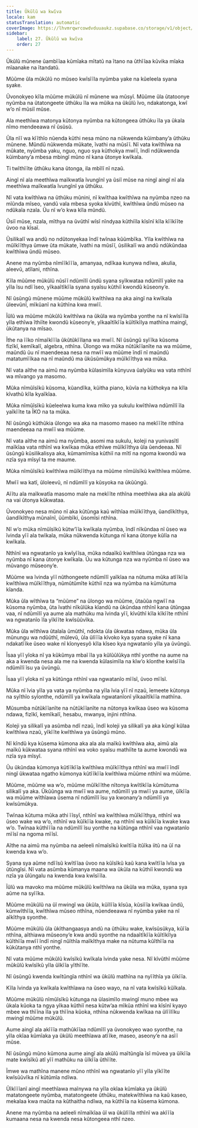 ```yaml
---
title: Ũkũlũ wa kwĩva
locale: kam
statusTranslation: automatic
coverImage: https://lhvmrqwrcowdvduuaukz.supabase.co/storage/v1/object/public/strapi-uploads/small_cover-educacion-fundamental.webp-2d51a7828a2b1309555be27f7e2a61a0.webp
sidebar:
    label: 27. Ũkũlũ wa kwĩva
    order: 27
---
```

Ũkũlũ mũnene ũambĩĩaa kũmĩaka mĩtatũ na ĩtano na ũthĩĩaa kũvika mĩaka mĩaanake na ĩtandatũ.

Mũũme ũla mũkũlũ no mũseo kwĩsĩĩla nyũmba yake na kũeleela syana syake.

Ũvonokyeo kĩla mũũme mũkũlũ nĩ mũnene wa mũsyĩ. Mũũme ũla ũtatoonye nyũmba na ũtatongeete ũthũku ĩla wa mũika na ũkũlũ ĩvo, ndakatonga, kwĩ w’o nĩ mũsiĩ mũse.

Ala meethĩwa matonya kũtonya nyũmba na kũtongeea ũthũku ĩla ya ũkala nĩmo mendeeawa nĩ ũsũsũ.

Ũla nĩĩ wa kĩĩthĩo nũenda kũthi nesa mũno na nũkwenda kũimbany’a ũthũku mũnene. Mũndũ nũkwenda mũkate, ĩvathi na mũsĩĩ. Nĩ vata kwĩthĩwa na mũkate, nyũmba yaku, nguo, nguo sya kũthokya mwĩĩ, ĩndĩ ndũkwenda kũimbany’a mbesa mbingĩ mũno nĩ kana ũtonye kwĩkala.

Ti twĩthĩĩte ũthũku kana ũtonga, ila mbĩlĩ nĩ nzaũ.

Aingĩ nĩ ala meethĩwa maĩkwatĩa ĩvungĩnĩ ya ũsiĩ mũse na ningĩ aingĩ nĩ ala meethĩwa maĩkwatĩa ĩvungĩnĩ ya ũthũku.

Nĩ vata kwĩthĩwa na ũthũku mũnini, nĩ kwĩthaa kwĩthĩwa na nyũmba nzeo na mĩũnda mĩseo, vandũ vala mbesa syoka kĩvũthĩ, kwĩthĩwa ũndũ mũseo na ndũkaĩa nzala. Ũu nĩ w’o kwa kĩla mũndũ.

Ũsiĩ mũse, nzala, mĩthya na ũvũthĩ wĩsĩ nĩndyaa kũthiĩla kĩsĩnĩ kĩla kĩĩkĩĩte ũvoo na kĩsaĩ.

Ũsilikalĩ wa andũ no ndũtonyekaa ĩndĩ twĩnaa kũũmbĩka. Yĩla kwĩthĩwa na mũĩkĩĩthya ũmwe ũta mũkate, ĩvathi na mũsĩĩ, ũsilikalĩ wa andũ ndũkũndaa kwĩthĩwa ũndũ mũseo.

Anene ma nyũmba nĩmĩĩkĩĩĩa, amanyaa, ndĩkaa kunywa ndĩwa, akulia, aleevũ, atĩlani, nthĩna.

Kĩla mũũme mũkũlũ nũsĩĩ ndũmĩlĩ ũndũ syana syĩkwataa ndũmĩlĩ yake na yĩla ĩsu ndĩ ĩseo, yĩkaaĩtĩkĩĩa syana syaĩsu kũthiĩ kwondũ kũseony’e.

Nĩ ũsũngũ mũnene mũũme mũkũlũ kwĩthĩwa na aka aingĩ na kwĩkala ũleevũnĩ, mĩkũanĩ na kũthĩna kwa mwĩĩ.

Ĩũlũ wa mũũme mũkũlũ kwĩthĩwa na ũkũla wa nyũmba yonthe na nĩ kwĩsĩĩla yĩla ethĩwa ĩthiĩte kwondũ kũseony’e, yĩkaaĩtĩkĩĩa kũĩtĩkĩlya mathĩna maingĩ, ũkũtanya na mĩsao.

Ĩthe na ĩĩko nĩmaĩkĩĩĩa ũkũtũkĩĩlana wa mwĩĩ. Nĩ ũsũngũ syĩĩka kũsoma fizĩkĩ, kemĩkalĩ, algebra, nthĩna. Ũlongo wa mũka nũtũkĩĩanĩte na wa mũũme, maũndũ ũu nĩ maendeeaa nesa na mwĩĩ wa mũũme ĩndĩ nĩ maũndũ matatumĩĩkaa na nĩ maũndũ ma ũkũsũmũkya mũĩkĩĩthya wa mũka.

Nĩ vata aĩthe na aimũ ma nyũmba kũlasimĩla kũnyuva ũalyũku wa vata nthĩnĩ wa mĩvango ya masomo.

Mũka nĩmũĩsĩkũ kũsoma, kũandĩka, kũitha piano, kũvĩa na kũthokya na kĩla kĩvathũ kĩla kyaĩkĩaa.

Mũka nĩmũĩsĩkũ kũeleelwa kuma kwa mĩko ya sukulu kwĩthĩwa ndũmĩlĩ ĩla yaĩkĩĩte ta ĨKO na ta mũka.

Nĩ ũsũngũ kũthũkia ũlongo wa aka na masomo maseo na mekĩĩĩte nthĩna maendeeaa na mwĩĩ wa mũũme.

Nĩ vata aĩthe na aimũ ma nyũmba, asomi ma sukulu, koleji na yunivasĩtĩ maĩkĩaa vata nthĩnĩ wa kwĩkaa mũka ethĩwe mũĩkĩĩthya ũla ũendeeaa. Nĩ ũsũngũ kũsilikalisya aka, kũmamĩmĩsa kũthiĩ na mĩtĩ na ngoma kwondũ wa nzĩa sya mĩsyĩ ta me maume.

Mũka nĩmũĩsĩkũ kwĩthĩwa mũĩkĩĩthya na mũũme nĩmũĩsĩkũ kwĩthĩwa mũũme.

Mwĩĩ wa katĩ, ũloleevũ, nĩ ndũmĩlĩ ya kũsyoka na ũkũũngũ.

Aĩĩtu ala maĩkwatĩa masomo male na mekĩĩte nthĩna meethĩwa aka ala akũlũ na vai ũtonya kũkwataa.

Ũvonokyeo nesa mũno nĩ aka kũtũnga kaũ wĩthĩaa mũĩkĩĩthya, ũandĩkĩthya, ũandĩkĩthya mũnaĩnĩ, ũũmbĩki, ũsomĩsi nthĩna.

Nĩ w’o mũka nĩmũĩsĩkũ kũtw’ĩĩa kwĩkala nyũmba, ĩndĩ nĩkũndaa nĩ ũseo wa ĩvinda yĩĩ ala twĩkala, mũka nũkwenda kũtunga nĩ kana ũtonye kũlĩa na kwĩkala.

Nthĩnĩ wa ngwatanĩo ya kwĩyĩĩsa, mũka ndaaĩkũ kwĩthĩwa ũtũngaa nza wa nyũmba nĩ kana ũtonye kwĩkala. Ũu wa kũtunga nza wa nyũmba nĩ ũseo wa mũvango mũseony’e.

Mũũme wa ĩvinda yĩĩ nũthongeete ndũmĩlĩ yaĩkĩaa na nũtuma mũka atĩĩkĩĩa kwĩthĩwa mũĩkĩĩthya, nũmũtũmĩte kũthiĩ nza wa nyũmba na kũmũtuma kĩanda.

Mũka ũla wĩthĩwa ta “mũũme” na ũlongo wa mũũme, ũtaũũa ngwĩĩ na kũsoma nyũmba, ũta ĩvathi nĩkũlũka kĩandũ na ũkũndaa nthĩnĩ kana ũtũngaa vaa, nĩ ndũmĩlĩ ya aume ala mathũku ma ĩvinda yĩĩ, kĩvũthĩ kĩla kĩkĩĩte nthĩnĩ wa ngwatanĩo ĩla yĩkĩĩte kwĩsũũvĩka.

Mũka ũla wĩthĩwa ũtalaĩa ũmũthĩ, ndokta ũla ũkwataa ndawa, mũka ũla mũnungu wa ndũũthĩ, mũlevũ, ũla ũlĩĩĩa kĩvoko kya syana syake nĩ kana ndakatĩĩke ũseo wake nĩ kĩonyesyõ kĩla kĩseo kya ngwatanĩo yĩla ya ũvũngũ.

Ĩsaa yĩĩ yĩoka nĩ ya kũkũmya mbaĩ ĩla ya kũlũũlũkya nthĩ yonthe na aume na aka a kwenda nesa ala me na kwenda kũlasimĩla na kĩw’o kĩonthe kwĩsĩĩla ndũmĩlĩ ĩsu ya ũvũngũ.

Ĩsaa yĩĩ yĩoka nĩ ya kũtũnga nthĩnĩ vaa ngwatanĩo mĩĩsĩ, ũvoo mĩĩsĩ.

Mũka nĩ ĩvia yĩla ya vata ya nyũmba na yĩla ĩvia yĩĩ nĩ nzaũ, ĩemeete kũtonya na syĩthĩo syĩonthe, ndũmĩlĩ ya kwĩkala ngwatanĩonĩ yĩkaaĩtĩkĩĩa mathĩna.

Mũsumba nũtũkĩĩanĩte na nũtũkĩĩanĩte na nũtonya kwĩkaa ũseo wa kũsoma ndawa, fizĩkĩ, kemĩkalĩ, hesabu, mwanya, injini nthĩna.

Koleji ya silikalĩ ya asũmba ndĩ nzaũ, ĩndĩ koleji ya silikalĩ ya aka kũngĩ kũlaa kwĩthĩwa nzaũ, yĩkĩĩte kwĩthĩwa ya ũsũngũ mũno.

Nĩ kĩndũ kya kũsema kũmona aka ala ala maĩkũ kwĩthĩwa aka, aimũ ala maĩkũ kũkwataa syana nthĩnĩ wa voko syaĩsu mathiĩte ta aume kwondũ wa nzĩa sya mĩsyĩ.

Ũu ũkũndaa kũmonya kũtĩĩkĩĩa kwĩthĩwa mũĩkĩĩthya nthĩnĩ wa mwĩĩ ĩndĩ ningĩ ũkwataa ngatho kũmonya kũtĩĩkĩĩa kwĩthĩwa mũũme nthĩnĩ wa mũũme.

Mũũme, mũũme wa w’o, mũũme mũĩkĩĩthe nĩtonya kwĩtĩkĩĩa kũmũtuma silikalĩ ya aka. Ũkũũnga wa mwĩĩ wa aume, ndũmĩlĩ ya mwĩĩ ya aume, ũĩkĩĩa wa mũũme wĩthĩawa ũsema nĩ ndũmĩlĩ ĩsu ya kwonany’a ndũmĩlĩ ya kwĩsũmũkya.

Twĩnaa kũtuma mũka athi ĩĩsyĩ, nthĩnĩ wa kwĩthĩwa mũĩkĩĩthya, nthĩnĩ wa ũseo wake wa w’o, nthĩnĩ wa kũĩkĩĩa kwake, na nthĩnĩ wa kũĩkĩĩa kwake kwa w’o. Twĩnaa kũthĩĩĩa na ndũmĩlĩ ĩsu yonthe na kũtũnga nthĩnĩ vaa ngwatanĩo mĩĩsĩ na ngoma mĩĩsĩ.

Aĩthe na aimũ ma nyũmba na aeleeli nĩmaĩsĩkũ kwĩtĩĩa itũĩka iitũ na ũĩ na kwenda kwa w’o.

Syana sya aũme ndĩĩsũ kwĩtĩĩaa ũvoo na kũĩsĩkũ kaũ kana kwĩtĩĩa ĩvĩsa ya ũtũngĩsi. Nĩ vata asũmba kũmanya maana wa ũkũla na kũthiĩ kwondũ wa nzĩa ya ũlũngalu na kwenda kwa kwĩsĩĩla.

Ĩũlũ wa mavoko ma mũũme mũkũlũ kwĩthĩwa na ũkũla wa mũka, syana sya aũme na syĩĩka.

Mũũme mũkũlũ na ũĩ mwingĩ wa ũkũla, kũĩlĩĩa kĩsũa, kũsiĩĩa kwĩkaa ũndũ, kũmwĩthĩĩa, kwĩthĩwa mũseo nthĩna, nũendeeawa nĩ nyũmba yake na nĩ aĩkĩthya syonthe.

Mũũme mũkũlũ ũla ũkĩthangaasya andũ na ũthũku wake, kwĩsũsũkya, kũĩĩa nthĩna, aĩthiawa mũseony’e kwa andũ syonthe na ndaaĩtĩkĩĩa kũĩtĩkĩlya kũĩthĩĩa mwĩĩ ĩndĩ ningĩ nũĩthĩa maĩkĩthya make na nũtuma kũĩthĩĩa na kũkũtanya nthĩ yonthe.

Nĩ vata mũũme mũkũlũ kwĩsĩkũ kwĩkala ĩvinda yake nesa. Nĩ kĩvũthĩ mũũme mũkũlũ kwĩsĩkũ yĩla ũĩkĩĩa yĩthĩĩte.

Nĩ ũsũngũ kwenda kwĩtũngĩa nthĩnĩ wa ũkũlũ mathĩna na nyĩĩthĩa ya ũĩkĩĩa.

Kĩla ĩvinda ya kwĩkala kwĩthĩawa na ũseo wayo, na nĩ vata kwĩsĩkũ kũĩkala.

Mũũme mũkũlũ nĩmũĩsĩkũ kũtunga na ũlasimĩlo mwingĩ muno mbee wa ũkala kũoka ta ngya yĩkaa kũthiĩ nesa kũtw’aa mĩkũa nthĩnĩ wa kĩsĩnĩ kyayo mbee wa thĩĩna ĩla ya thĩĩna kũoka, nthĩna nũkwenda kwĩkaa na ũlĩĩlĩku mwingĩ mũũme mũkũlũ.

Aume aingĩ ala akĩĩĩa mathũkĩĩaa ndũmĩlĩ ya ũvonokyeo wao syonthe, na yĩla okĩaa kũmĩaka ya ũkũlũ meethĩawa atĩĩke, maseo, aseony’e na asĩĩ mũse.

Nĩ ũsũngũ mũno kũmona aume aingĩ ala akũlũ maĩtũngĩa ĩsĩ mũvea ya ũĩkĩĩa mate kwĩsĩkũ atĩ yĩĩ mathũku na ũĩkĩĩa ũthĩĩte.

Ĩmwe wa mathĩna manene mũno nthĩnĩ wa ngwatanĩo yĩĩ yĩla yĩkĩĩte kwĩsũũvĩka nĩ kũtũmĩa ndĩwa.

Ũĩkĩĩĩanĩ aingĩ meethĩawa maĩnywa na yĩla okĩaa kũmĩaka ya ũkũlũ matatongeete nyũmba, matatongeete ũthũku, matekwĩthĩwa na kaũ kaseo, mekalaa kwa maũta na kũthaitha ndĩwa, na kũthĩĩa na kũsema kũmona.

Anene ma nyũmba na aeleeli nĩmaĩkĩaa ũĩ wa ũkũlĩĩla nthĩnĩ wa akĩĩĩa kumaana nesa na kwenda nesa kũtongeea nthĩ nzeo.

